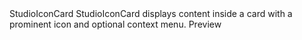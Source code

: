 
<Meta of={StudioIconCardStories} />

<Heading level={1} size='small'>
  StudioIconCard
</Heading>
<Paragraph>
  StudioIconCard displays content inside a card with a prominent icon and optional context menu.
</Paragraph>

<Heading level={2} size='small'>
  Preview
</Heading>
<Canvas of={StudioIconCardStories.Preview} />
